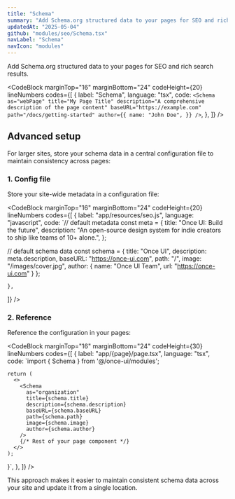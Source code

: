 ```yaml
---
title: "Schema"
summary: "Add Schema.org structured data to your pages for SEO and rich search results."
updatedAt: "2025-05-04"
github: "modules/seo/Schema.tsx"
navLabel: "Schema"
navIcon: "modules"
---
```


Add Schema.org structured data to your pages for SEO and rich search results.

<CodeBlock
  marginTop="16"
  marginBottom="24"
  codeHeight={20}
  lineNumbers
  codes={[
    {
      label: "Schema",
      language: "tsx",
      code:
`<Schema
    as="webPage"
    title="My Page Title"
    description="A comprehensive description of the page content"
    baseURL="https://example.com"
    path="/docs/getting-started"
    author={{
      name: "John Doe",
    }}
/>`,
    },
  ]}
/>

## Advanced setup
            
For larger sites, store your schema data in a central configuration file to maintain
consistency across pages:

### 1. Config file

Store your site-wide metadata in a configuration file:

<CodeBlock
  marginTop="16"
  marginBottom="24"
  codeHeight={20}
  lineNumbers
  codes={[
    {
      label: "app/resources/seo.js",
      language: "javascript",
      code:
`// default metadata
const meta = {
    title: "Once UI: Build the future",
    description: "An open-source design system for indie creators to ship like teams of 10+ alone.",
};

// default schema data
const schema = {
    title: "Once UI",
    description: meta.description,
    baseURL: "https://once-ui.com",
    path: "/",
    image: "/images/cover.jpg",
    author: {
      name: "Once UI Team",
      url: "https://once-ui.com"
    }
};

    },
  ]}
/>

### 2. Reference

Reference the configuration in your pages:
          
<CodeBlock
  marginTop="16"
  marginBottom="24"
  codeHeight={30}
  lineNumbers
  codes={[
    {
      label: "app/{page}/page.tsx",
      language: "tsx",
      code:
`import { Schema } from '@/once-ui/modules';

    return (
      <>
        <Schema
          as="organization"
          title={schema.title}
          description={schema.description}
          baseURL={schema.baseURL}
          path={schema.path}
          image={schema.image}
          author={schema.author}
        />
        {/* Rest of your page component */}
      </>
    );
}`,
    },
  ]}
/>

This approach makes it easier to maintain consistent schema data across your site and
update it from a single location.